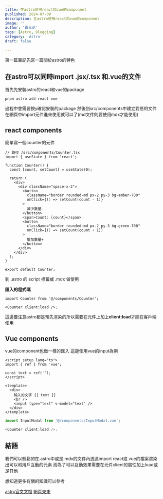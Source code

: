 ```yaml
---
title: 在astro使用react和vue的component
published: 2024-07-09
description: 在astro使用react和vue的component
image: ''
author: '銀光菇'
tags: [Astro, Blogging]
category: 'Astro'
draft: false 

---
```



第一篇筆記先寫一篇關於astro的特色

## 在astro可以同時import .jsx/.tsx 和.vue的文件

首先先安裝astro的react和vue的package

```sh
pnpm astro add react vue
```

過程中會需要按y確認安裝的package
然後到src/components中建立對應的文件
在網頁中import元件進來使用就可以了(md文件則要使用mdx才能使用)

## react components

簡單寫一個counter的元件

```tsx
// 路徑 /src/components/Counter.tsx
import { useState } from 'react';

function Counter() {
  const [count, setCount] = useState(0);

  return (
    <div>
      <div className="space-x-2">
        <button
          className="border rounded-md px-2 py-3 bg-amber-700"
          onClick={() => setCount(count - 1)}
        >
          減少數量-
        </button>
        <span>Count: {count}</span>
        <button
          className="border rounded-md px-2 py-3 bg-green-700"
          onClick={() => setCount(count + 1)}
        >
          增加數量+
        </button>
      </div>
    </div>
  );
}

export default Counter;
```

到 .astro 的 script 標籤或 .mdx 做使用

<Counter client:load />

**匯入的程式碼**

```
import Counter from '@/components/Counter';

<Counter client:load />;
```

這邊要注意astro都是預先渲染的所以需要在元件上加上**client:load**才能在客戶端使用

## Vue components

vue的component也做一樣的匯入
這邊使用vue的input為例

```vue
<script setup lang="ts">
import { ref } from 'vue';

const text = ref('');
</script>

<template>
  <div>
    輸入的文字 {{ text }}
    <br />
    <input type="text" v-model="text" />
  </div>
</template>
```

<InputModal client:load />

```ts
import InputModal from '@/components/InputModal.vue';

<Counter client:load />;
```

## 結語

我們可以輕鬆的在.astro中或是.mdx的文件內透過import react或 vue的檔案渲染出可以和用戶互動的元素
而為了可以互動效果需要在元件client的屬性加上load或是其他

想知道更多有關的知識可以參考

[astro官文文檔](https://docs.astro.build/zh-tw/basics/astro-components/#%E5%85%83%E4%BB%B6%E6%A8%A1%E6%9D%BF)
[網頁東東](https://www.webdong.dev/post/astro-ui-framework-integration/)
